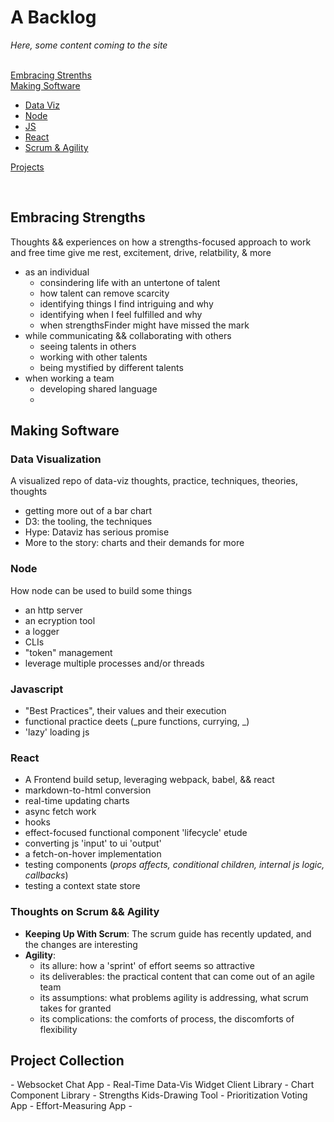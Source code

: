 # A Backlog
_Here, some content coming to the site_   
<br/> 

[Embracing Strenths](#embracing-strengths)  
[Making Software](#making-software)   
  - [Data Viz](#data-viz)   
  - [Node](#node)   
  - [JS](#js)   
  - [React](#react)   
  - [Scrum & Agility](#scrum)  

[Projects](#projects)   

<br/>
<h2 id="embracing-strengths">Embracing Strengths</h2>

Thoughts && experiences on how a strengths-focused approach to work and free time give me rest, excitement, drive, relatbility, & more

- as an individual
  - consindering life with an untertone of talent
  - how talent can remove scarcity
  - identifying things I find intriguing and why
  - identifying when I feel fulfilled and why
  - when strengthsFinder might have missed the mark
- while communicating && collaborating with others
  - seeing talents in others
  - working with other talents
  - being mystified by different talents
- when working a team
  - developing shared language
  -

<h2 id="making-software">Making Software</h2>

<h3 id="data-viz">Data Visualization</h3>

A visualized repo of data-viz thoughts, practice, techniques, theories, thoughts

- getting more out of a bar chart
- D3: the tooling, the techniques
- Hype: Dataviz has serious promise
- More to the story: charts and their demands for more

<h3 id="node">Node</h3>

How node can be used to build some things

- an http server
- an ecryption tool
- a logger
- CLIs
- "token" management
- leverage multiple processes and/or threads

<h3 id="js">Javascript</h3>

- "Best Practices", their values and their execution
- functional practice deets (_pure functions, currying, _)
- 'lazy' loading js

<h3 id="react">React</h3>

- A Frontend build setup, leveraging webpack, babel, && react
- markdown-to-html conversion
- real-time updating charts
- async fetch work
- hooks
- effect-focused functional component 'lifecycle' etude
- converting js 'input' to ui 'output'
- a fetch-on-hover implementation
- testing components (_props affects, conditional children, internal js logic, callbacks_)
- testing a context state store

<h3 id="scrum">Thoughts on Scrum && Agility</h3>

- **Keeping Up With Scrum**: The scrum guide has recently updated, and the changes are interesting
- **Agility**:
  - its allure: how a 'sprint' of effort seems so attractive
  - its deliverables: the practical content that can come out of an agile team
  - its assumptions: what problems agility is addressing, what scrum takes for granted
  - its complications: the comforts of process, the discomforts of flexibility

<h2 id="projects">Project Collection</h2>
- Websocket Chat App
- Real-Time Data-Vis Widget Client Library
- Chart Component Library
- Strengths Kids-Drawing Tool
- Prioritization Voting App
- Effort-Measuring App
-
